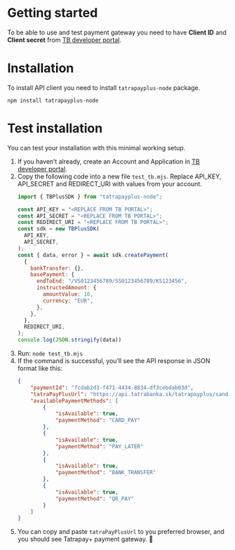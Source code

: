 # Getting started

To be able to use and test payment gateway you need to have **Client ID** and **Client secret** from [TB developer portal](https://developer.tatrabanka.sk/).

# Installation

To install API client you need to install `tatrapayplus-node` package.
```npm
npm install tatrapayplus-node
```

# Test installation

You can test your installation with this minimal working setup.

1. If you haven’t already, create an Account and Application in [TB developer portal](https://developer.tatrabanka.sk/).
2. Copy the following code into a new file `test_tb.mjs`. Replace API_KEY, API_SECRET and REDIRECT_URI with values from your account.
    ```javascript
    import { TBPlusSDK } from "tatrapayplus-node";
   
    const API_KEY = "<REPLACE FROM TB PORTAL>";
    const API_SECRET = "<REPLACE FROM TB PORTAL>";
    const REDIRECT_URI = "<REPLACE FROM TB PORTAL>";
    const sdk = new TBPlusSDK(
      API_KEY,
      API_SECRET,
    );
    const { data, error } = await sdk.createPayment(
      {
        bankTransfer: {},
        basePayment: {
          endToEnd: "/VS0123456789/SS0123456789/KS123456",
          instructedAmount: {
            amountValue: 10,
            currency: "EUR",
          },
        },
      },
      REDIRECT_URI,
    );
    console.log(JSON.stringify(data))
    ```
3. Run: `node test_tb.mjs`
4. If the command is successful, you’ll see the API response in JSON format like this:
    ```json
    {
        "paymentId": "fcdab2d3-f471-4434-8834-df3cebdab03d",
        "tatraPayPlusUrl": "https://api.tatrabanka.sk/tatrapayplus/sandbox/v1/auth?paymentId=xxxx&client_id=xxxx&hmac=xxxx",
        "availablePaymentMethods": [
            {
                "isAvailable": true,
                "paymentMethod": "CARD_PAY"
            },
            {
                "isAvailable": true,
                "paymentMethod": "PAY_LATER"
            },
            {
                "isAvailable": true,
                "paymentMethod": "BANK_TRANSFER"
            },
            {
                "isAvailable": true,
                "paymentMethod": "QR_PAY"
            }
        ]
    }
    ```
5. You can copy and paste `tatraPayPlusUrl` to you preferred browser, and you should see Tatrapay+ payment gateway. 🎉


